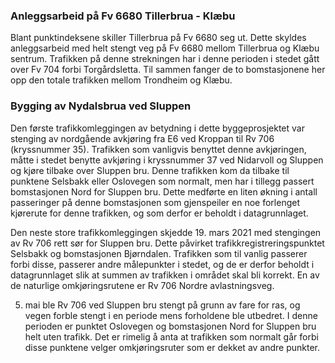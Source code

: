 ### Anleggsarbeid på Fv 6680 Tillerbrua - Klæbu
Blant punktindeksene skiller Tillerbrua på Fv 6680 seg ut. Dette skyldes anleggsarbeid med helt stengt veg på Fv 6680 mellom Tillerbrua og Klæbu sentrum. Trafikken på denne strekningen har i denne perioden i stedet gått over Fv 704 forbi Torgårdsletta. Til sammen fanger de to bomstasjonene her opp den totale trafikken mellom Trondheim og Klæbu.

### Bygging av Nydalsbrua ved Sluppen
Den første trafikkomleggingen av betydning i dette byggeprosjektet var stenging av nordgående avkjøring fra E6 ved Kroppan til Rv 706 (kryssnummer 35). Trafikken som vanligvis benyttet denne avkjøringen, måtte i stedet benytte avkjøring i kryssnummer 37 ved Nidarvoll og Sluppen og kjøre tilbake over Sluppen bru. Denne trafikken kom da tilbake til punktene Selsbakk eller Oslovegen som normalt, men har i tillegg passert bomstasjonen Nord for Sluppen bru. Dette medførte en liten økning i antall passeringer på denne bomstasjonen som gjenspeiler en noe forlenget kjørerute for denne trafikken, og som derfor er beholdt i datagrunnlaget.

Den neste store trafikkomleggingen skjedde 19. mars 2021 med stengingen av Rv 706 rett sør for Sluppen bru. Dette påvirket trafikkregistreringspunktet Selsbakk og bomstasjonen Bjørndalen. Trafikken som til vanlig passerer forbi disse, passerer andre målepunkter i stedet, og de er derfor beholdt i datagrunnlaget slik at summen av trafikken i området skal bli korrekt. En av de naturlige omkjøringsrutene er Rv 706 Nordre avlastningsveg.

5. mai ble Rv 706 ved Sluppen bru stengt på grunn av fare for ras, og vegen forble stengt i en periode mens forholdene ble utbedret. I denne perioden er punktet Oslovegen og bomstasjonen Nord for Sluppen bru helt uten trafikk. Det er rimelig å anta at trafikken som normalt går forbi disse punktene velger omkjøringsruter som er dekket av andre punkter.
